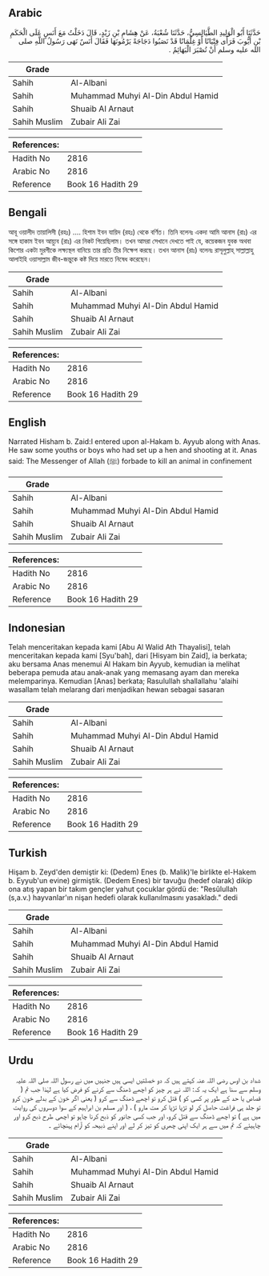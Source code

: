 ## Arabic


<div dir="rtl" lang="ar" style={{fontSize:'larger',backgroundColor:'#f8f9fa',padding:20}}>
حَدَّثَنَا أَبُو الْوَلِيدِ الطَّيَالِسِيُّ، حَدَّثَنَا شُعْبَةُ، عَنْ هِشَامِ بْنِ زَيْدٍ، قَالَ دَخَلْتُ مَعَ أَنَسٍ عَلَى الْحَكَمِ بْنِ أَيُّوبَ فَرَأَى فِتْيَانًا أَوْ غِلْمَانًا قَدْ نَصَبُوا دَجَاجَةً يَرْمُونَهَا فَقَالَ أَنَسٌ نَهَى رَسُولُ اللَّهِ صلى الله عليه وسلم أَنْ تُصْبَرَ الْبَهَائِمُ ‏.‏
</div>
<div style={{backgroundColor:'#f8f9fa',padding:20, marginBottom: 10}}><table> <thead> <tr> <th>Grade</th> <th></th> </tr> </thead> <tbody> <tr><td>Sahih</td><td>Al-Albani</td></tr><tr><td>Sahih</td><td>Muhammad Muhyi Al-Din Abdul Hamid</td></tr><tr><td>Sahih</td><td>Shuaib Al Arnaut</td></tr><tr><td>Sahih Muslim</td><td>Zubair Ali Zai</td></tr></tbody></table><table> <thead> <tr> <th>References:</th> <th></th> </tr> </thead> <tbody><tr><td>Hadith No</td><td>2816</td></tr><tr><td>Arabic No</td><td>2816</td></tr><tr><td>Reference</td><td>Book 16 Hadith 29</td></tr></tbody></table></div>

## Bengali


<div dir="ltr" lang="bn" style={{fontSize:'larger',backgroundColor:'#f8f9fa',padding:20}}>
আবূ ওয়ালীদ তায়ালিসী (রহঃ) .... হিশাম ইবন যায়িদ (রহঃ) থেকে বর্ণিত। তিনি বলেনঃ একদা আমি আনাস (রাঃ) এর সঙ্গে হাকাম ইবন আয়্যুব (রাঃ) এর নিকট গিয়েছিলাম। তখন আমরা সেখানে দেখতে পাই যে, কয়েকজন যুবক অথবা কিশোর একটা মুরগীকে লক্ষ্যস্থল বানিয়ে তার প্রতি তীর নিক্ষেপ করছে। তখন আনাস (রাঃ) বলেনঃ রাসূলুল্লাহ্ সাল্লাল্লাহু আলাইহি ওয়াসাল্লাম জীব-জন্তুকে কষ্ট দিয়ে মারতে নিষেধ করেছেন।
</div>
<div style={{backgroundColor:'#f8f9fa',padding:20, marginBottom: 10}}><table> <thead> <tr> <th>Grade</th> <th></th> </tr> </thead> <tbody> <tr><td>Sahih</td><td>Al-Albani</td></tr><tr><td>Sahih</td><td>Muhammad Muhyi Al-Din Abdul Hamid</td></tr><tr><td>Sahih</td><td>Shuaib Al Arnaut</td></tr><tr><td>Sahih Muslim</td><td>Zubair Ali Zai</td></tr></tbody></table><table> <thead> <tr> <th>References:</th> <th></th> </tr> </thead> <tbody><tr><td>Hadith No</td><td>2816</td></tr><tr><td>Arabic No</td><td>2816</td></tr><tr><td>Reference</td><td>Book 16 Hadith 29</td></tr></tbody></table></div>

## English


<div dir="ltr" lang="en" style={{fontSize:'larger',backgroundColor:'#f8f9fa',padding:20}}>
Narrated Hisham b. Zaid:I entered upon al-Hakam b. Ayyub along with Anas. He saw some youths or boys who had set up a hen and shooting at it. Anas said: The Messenger of Allah (ﷺ) forbade to kill an animal in confinement
</div>
<div style={{backgroundColor:'#f8f9fa',padding:20, marginBottom: 10}}><table> <thead> <tr> <th>Grade</th> <th></th> </tr> </thead> <tbody> <tr><td>Sahih</td><td>Al-Albani</td></tr><tr><td>Sahih</td><td>Muhammad Muhyi Al-Din Abdul Hamid</td></tr><tr><td>Sahih</td><td>Shuaib Al Arnaut</td></tr><tr><td>Sahih Muslim</td><td>Zubair Ali Zai</td></tr></tbody></table><table> <thead> <tr> <th>References:</th> <th></th> </tr> </thead> <tbody><tr><td>Hadith No</td><td>2816</td></tr><tr><td>Arabic No</td><td>2816</td></tr><tr><td>Reference</td><td>Book 16 Hadith 29</td></tr></tbody></table></div>

## Indonesian


<div dir="ltr" lang="id" style={{fontSize:'larger',backgroundColor:'#f8f9fa',padding:20}}>
Telah menceritakan kepada kami [Abu Al Walid Ath Thayalisi], telah menceritakan kepada kami [Syu'bah], dari [Hisyam bin Zaid], ia berkata; aku bersama Anas menemui Al Hakam bin Ayyub, kemudian ia melihat beberapa pemuda atau anak-anak yang memasang ayam dan mereka melemparinya. Kemudian [Anas] berkata; Rasulullah shallallahu 'alaihi wasallam telah melarang dari menjadikan hewan sebagai sasaran
</div>
<div style={{backgroundColor:'#f8f9fa',padding:20, marginBottom: 10}}><table> <thead> <tr> <th>Grade</th> <th></th> </tr> </thead> <tbody> <tr><td>Sahih</td><td>Al-Albani</td></tr><tr><td>Sahih</td><td>Muhammad Muhyi Al-Din Abdul Hamid</td></tr><tr><td>Sahih</td><td>Shuaib Al Arnaut</td></tr><tr><td>Sahih Muslim</td><td>Zubair Ali Zai</td></tr></tbody></table><table> <thead> <tr> <th>References:</th> <th></th> </tr> </thead> <tbody><tr><td>Hadith No</td><td>2816</td></tr><tr><td>Arabic No</td><td>2816</td></tr><tr><td>Reference</td><td>Book 16 Hadith 29</td></tr></tbody></table></div>

## Turkish


<div dir="ltr" lang="tr" style={{fontSize:'larger',backgroundColor:'#f8f9fa',padding:20}}>
Hişam b. Zeyd'den demiştir ki: (Dedem) Enes (b. Malik)'le birlikte el-Hakem b. Eyyub'un evine) girmiştik. (Dedem Enes) bir tavuğu (hedef olarak) dikip ona atış yapan bir takım gençler yahut çocuklar gördü de: "Resûlullah (s,a.v.) hayvanlar'ın nişan hedefi olarak kullanılmasını yasakladı." dedi
</div>
<div style={{backgroundColor:'#f8f9fa',padding:20, marginBottom: 10}}><table> <thead> <tr> <th>Grade</th> <th></th> </tr> </thead> <tbody> <tr><td>Sahih</td><td>Al-Albani</td></tr><tr><td>Sahih</td><td>Muhammad Muhyi Al-Din Abdul Hamid</td></tr><tr><td>Sahih</td><td>Shuaib Al Arnaut</td></tr><tr><td>Sahih Muslim</td><td>Zubair Ali Zai</td></tr></tbody></table><table> <thead> <tr> <th>References:</th> <th></th> </tr> </thead> <tbody><tr><td>Hadith No</td><td>2816</td></tr><tr><td>Arabic No</td><td>2816</td></tr><tr><td>Reference</td><td>Book 16 Hadith 29</td></tr></tbody></table></div>

## Urdu


<div dir="rtl" lang="ur" style={{fontSize:'larger',backgroundColor:'#f8f9fa',padding:20}}>
شداد بن اوس رضی اللہ عنہ کہتے ہیں کہ دو خصلتیں ایسی ہیں جنہیں میں نے رسول اللہ صلی اللہ علیہ وسلم سے سنا ہے ایک یہ کہ: اللہ نے ہر چیز کو اچھے ڈھنگ سے کرنے کو فرض کیا ہے لہٰذا جب تم ( قصاص یا حد کے طور پر کسی کو ) قتل کرو تو اچھے ڈھنگ سے کرو ( یعنی اگر خون کے بدلے خون کرو تو جلد ہی فراغت حاصل کر لو تڑپا تڑپا کر مت مارو ) ، ( اور مسلم بن ابراہیم کے سوا دوسروں کی روایت میں ہے ) تو اچھے ڈھنگ سے قتل کرو، اور جب کسی جانور کو ذبح کرنا چاہو تو اچھی طرح ذبح کرو اور چاہیئے کہ تم میں سے ہر ایک اپنی چھری کو تیز کر لے اور اپنے ذبیحہ کو آرام پہنچائے ۔
</div>
<div style={{backgroundColor:'#f8f9fa',padding:20, marginBottom: 10}}><table> <thead> <tr> <th>Grade</th> <th></th> </tr> </thead> <tbody> <tr><td>Sahih</td><td>Al-Albani</td></tr><tr><td>Sahih</td><td>Muhammad Muhyi Al-Din Abdul Hamid</td></tr><tr><td>Sahih</td><td>Shuaib Al Arnaut</td></tr><tr><td>Sahih Muslim</td><td>Zubair Ali Zai</td></tr></tbody></table><table> <thead> <tr> <th>References:</th> <th></th> </tr> </thead> <tbody><tr><td>Hadith No</td><td>2816</td></tr><tr><td>Arabic No</td><td>2816</td></tr><tr><td>Reference</td><td>Book 16 Hadith 29</td></tr></tbody></table></div>
